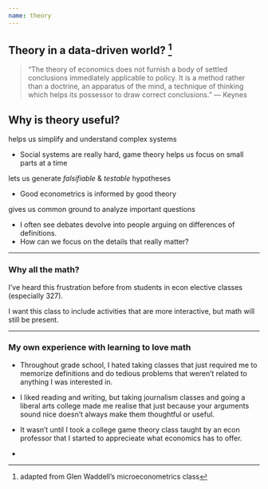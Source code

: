 ```yaml
---
name: theory
---
```


## Theory in a data-driven world? ^[adapted from Glen Waddell's microeconometrics class]
  > "The theory of economics does not furnish a body of settled conclusions
immediately applicable to policy. It is a method rather than a doctrine, an
apparatus of the mind, a technique of thinking which helps its possessor to draw
correct conclusions." — Keynes

## Why is theory useful?
::: {.incremental}
[helps us simplify and understand complex systems]{.hi}

  - Social systems are really hard, game theory helps us focus on small parts at a time

[lets us generate *falsifiable* & *testable* hypotheses]{.hi}

  - Good econometrics is informed by good theory

[gives us common ground to analyze important questions]{.hi}

  - I often see debates devolve into people arguing on differences of definitions.
  - How can we focus on the details that really matter?
:::
---

### Why all the math?
::: {.incremental}
I've heard this frustration before from students in econ elective classes (especially 327).

I want this class to include activities that are more interactive, but math will still be present.
:::
---

### My own experience with learning to love math

::: {.notes}
  * Throughout grade school, I hated taking classes that just required me to memorize definitions and do tedious problems that weren't related to anything I was interested in.

  * I liked reading and writing, but taking journalism classes and going a liberal arts college made me realise that just because your arguments sound nice doesn't always make them thoughtful or useful.

  * It wasn't until I took a college game theory class taught by an econ professor that I started to apprecieate what economics has to offer.

  *
:::
